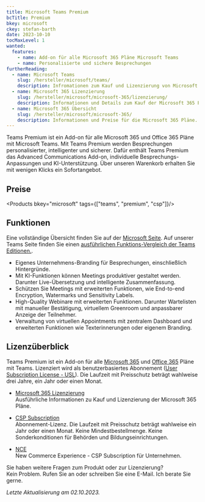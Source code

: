 ```yaml
---
title: Microsoft Teams Premium
bcTitle: Premium
bkey: microsoft
ckey: stefan-barth
date: 2023-10-10
tocMaxLevel: 1
wanted:
  features:
    - name: Add-on für alle Microsoft 365 Pläne Microsoft Teams
    - name: Personalisierte und sichere Besprechungen
furtherReading:
  - name: Microsoft Teams
    slug: /hersteller/microsoft/teams/
    description: Infromationen zum Kauf und Lizenzierung von Microsoft Teams.
  - name: Microsoft 365 Lizenzierung
    slug: /hersteller/microsoft/microsoft-365/lizenzierung/
    description: Informationen und Details zum Kauf der Microsoft 365 Pläne.
  - name: Microsoft 365 Übersicht
    slug: /hersteller/microsoft/microsoft-365/
    description: Informationen und Preise für die Microsoft 365 Pläne.
---
```


<Intro>

Teams Premium ist ein Add-on für alle Microsoft 365 und Office 365 Pläne mit Microsoft Teams. Mit Teams Premium werden Besprechungen personalisierter, intelligenter und sicherer.
Dafür enthält Teams Premium das Advanced Communications Add-on, individuelle Besprechungs-Anpassungen und KI-Unterstützung. Über unseren Warenkorb erhalten Sie mit wenigen Klicks ein Sofortangebot.


</Intro>

<TOC />


## Preise

<Products bkey="microsoft" tags={["teams", "premium", "csp"]}/>


## Funktionen

Eine vollständige Übersicht finden Sie auf der [Microsoft Seite](https://www.microsoft.com/de-de/microsoft-teams/premium). Auf unserer Teams Seite finden Sie einen [ausführlichen Funktions-Vergleich der Teams Editionen.](/hersteller/microsoft/teams/#microsoft-teams-editionsvergleich).

<ArrowList>

  - Eigenes Unternehmens-Branding für Besprechungen, einschließlich Hintergründe.
  - Mit KI-Funktionen können Meetings produktiver gestaltet werden. Darunter Live-Übersetzung und intelligente Zusammenfassung.
  - Schützen Sie Meetings mit erweiterten Funktionen, wie End-to-end Encryption, Watermarks und Sensitivity Labels.
  - High-Quality Webinare mit erweiterten Funktionen. Darunter Wartelisten mit manueller Bestätigung, virtuellem Greenroom und anpassbarer Anzeige der Teilnehmer.
  - Verwaltung von virtuellen Appointments mit zentralem Dashboard und erweiterten Funktionen wie Texterinnerungen oder eigenem Branding.

</ArrowList>


## Lizenzüberblick

Teams Premium ist ein Add-on für alle [Microsoft 365](/hersteller/microsoft/microsoft-365/) und [Office 365](/hersteller/microsoft/office-365/) Pläne mit Teams. Lizenziert wird als benutzerbasiertes Abonnement ([User Subscription License - USL](/hersteller/microsoft/exchange/lizenzierung/#user-subscription-license-usl)). Die Laufzeit mit Preisschutz beträgt wahlweise drei Jahre, ein Jahr oder einen Monat.

<ArrowList>

- [Microsoft 365 Lizenzierung](/hersteller/microsoft/microsoft-365/lizenzierung/)<br />
  Ausführliche Informationen zu Kauf und Lizenzierung der Microsoft 365 Pläne.

- [CSP Subscription](/hersteller/microsoft/csp/)<br />
  Abonnement-Lizenz. Die Laufzeit mit Preisschutz beträgt wahlweise ein Jahr oder einen Monat. Keine Mindestbestellmenge. Keine Sonderkonditionen für Behörden und Bildungseinrichtungen.

- [NCE](/hersteller/microsoft/microsoft-365/lizenzierung/#new-commerce-experience-nce)<br />
  New Commerce Experience - CSP Subscription für Unternehmen.

</ArrowList>


<GetInTouch theme="light">

Sie haben weitere Fragen zum Produkt oder zur Lizenzierung?<br />
Kein Problem. Rufen Sie an oder schreiben Sie eine E-Mail. Ich berate Sie gerne.

</GetInTouch>

_Letzte Aktualisierung am 02.10.2023._
